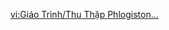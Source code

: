 {{Tutorial
|title    = Obtaining Phlogiston...
|subtitle = Gameplay Tutorial
|type     = Adventure
|icon     = Icon Tutorial Combat.png
|about    = Phlogiston
|image1   = Tutorial Obtaining Phlogiston....png
|text1    = Touching Phlogiston, destroying or collecting objects that contain it will create {{Color|help|Phlogiston Particles}}, which can be absorbed to restore your Phlogiston.<br>In addition, there seem to be objects that can continuously replenish Phlogiston levels.
|sort     = 6325
}}

[[vi:Giáo Trình/Thu Thập Phlogiston...]]